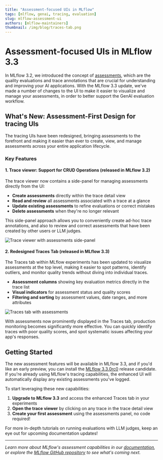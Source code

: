 ```yaml
---
title: "Assessment-focused UIs in MLflow"
tags: [mlflow, genai, tracing, evaluation]
slug: mlflow-assessment-ui
authors: [mlflow-maintainers]
thumbnail: /img/blog/traces-tab.png
---
```


# Assessment-focused UIs in MLflow 3.3

In MLflow 3.2, we introduced the concept of [assessments](https://mlflow.org/docs/latest/genai/assessments/feedback/), which are the quality evaluations and trace annotations that are crucial for understanding and improving your AI applications. With the MLflow 3.3 update, we've made a number of changes to the UI to make it easier to visualize and manage your assessments, in order to better support the GenAI evaluation workflow.

## What's New: Assessment-First Design for tracing UIs

The tracing UIs have been redesigned, bringing assessments to the forefront and making it easier than ever to create, view, and manage assessments across your entire application lifecycle.

### Key Features

#### 1. Trace viewer: Support for CRUD Operations (released in MLflow 3.2)

The trace viewer now contains a side-panel for managing assessments directly from the UI:

- **Create assessments** directly within the trace detail view
- **Read and review** all assessments associated with a trace at a glance
- **Update existing assessments** to refine evaluations or correct mistakes
- **Delete assessments** when they're no longer relevant

This side-panel approach allows you to conveniently create ad-hoc trace annotations, and also to review and correct assessments that have been created by other users or LLM judges.

![Trace viewer with assessments side-panel](trace-ui.png)

#### 2. Redesigned Traces Tab (released in MLflow 3.3)

The Traces tab within MLflow experiments has been updated to visualize assessments at the top level, making it easier to spot patterns, identify outliers, and monitor quality trends without diving into individual traces.

- **Assessment columns** showing key evaluation metrics directly in the trace list
- **Visual indicators** for assessment status and quality scores
- **Filtering and sorting** by assessment values, date ranges, and more attributes

![Traces tab with assessments](traces-tab.png)

With assessments now prominently displayed in the Traces tab, production monitoring becomes significantly more effective. You can quickly identify traces with poor quality scores, and spot systematic issues affecting your app's responses.

## Getting Started

The new assessment features will be available in MLflow 3.3, and if you'd like an early preview, you can install the [MLflow 3.3.0rc0](https://mlflow.org/releases/3.3.0rc0) release candidate. If you're already using MLflow's tracing capabilities, the enhanced UI will automatically display any existing assessments you've logged.

To start leveraging these new capabilities:

1. **Upgrade to MLflow 3.3** and access the enhanced Traces tab in your experiments
2. **Open the trace viewer** by clicking on any trace in the trace detail view
3. **Create your first assessment** using the assessments panel, no code required!

For more in-depth tutorials on running evaluations with LLM judges, keep an eye out for upcoming documentation updates!

---

_Learn more about MLflow's assessment capabilities in our [documentation](https://mlflow.org/docs/latest/genai/assessments/feedback/), or explore the [MLflow GitHub repository](https://github.com/mlflow/mlflow) to see what's coming next._
